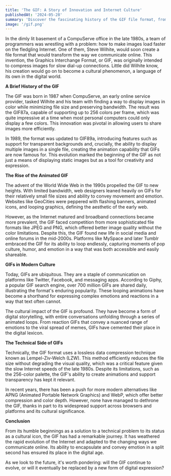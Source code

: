 ```yaml
---
title: 'The GIF: A Story of Innovation and Internet Culture'
publishedAt: '2024-05-28'
summary: 'Discover the fascinating history of the GIF file format, from its creation in the 1980s to its rise as a cultural icon in the digital age. Explore the evolution, impact, and future of GIFs in this comprehensive article.'
image: '/gif.png'
---
```


In the dimly lit basement of a CompuServe office in the late 1980s, a team of programmers was wrestling with a problem: how to make images load faster on the fledgling Internet. One of them, Steve Wilhite, would soon create a file format that would transform the way we communicate online. This invention, the Graphics Interchange Format, or GIF, was originally intended to compress images for slow dial-up connections. Little did Wilhite know, his creation would go on to become a cultural phenomenon, a language of its own in the digital world.

**A Brief History of the GIF**

The GIF was born in 1987 when CompuServe, an early online service provider, tasked Wilhite and his team with finding a way to display images in color while minimizing file size and preserving bandwidth. The result was the GIF87a, capable of supporting up to 256 colors per frame, which was quite impressive at a time when most personal computers could only display a few colors. This innovation was pivotal in allowing users to share images more efficiently.

In 1989, the format was updated to GIF89a, introducing features such as support for transparent backgrounds and, crucially, the ability to display multiple images in a single file, creating the animation capability that GIFs are now famous for. This evolution marked the beginning of the GIF as not just a means of displaying static images but as a tool for creativity and expression.

**The Rise of the Animated GIF**

The advent of the World Wide Web in the 1990s propelled the GIF to new heights. With limited bandwidth, web designers leaned heavily on GIFs for their relatively small file sizes and ability to convey movement and emotion. Websites like GeoCities were peppered with flashing banners, animated icons, and looping graphics, defining the aesthetic of the early web.

However, as the Internet matured and broadband connections became more prevalent, the GIF faced competition from more sophisticated file formats like JPEG and PNG, which offered better image quality without the color limitations. Despite this, the GIF found new life in social media and online forums in the mid-2000s. Platforms like MySpace and later Tumblr embraced the GIF for its ability to loop endlessly, capturing moments of pop culture, humor, and emotion in a way that was both accessible and easily shareable.

**GIFs in Modern Culture**

Today, GIFs are ubiquitous. They are a staple of communication on platforms like Twitter, Facebook, and messaging apps. According to Giphy, a popular GIF search engine, over 700 million GIFs are shared daily, illustrating the format's enduring popularity. These looping animations have become a shorthand for expressing complex emotions and reactions in a way that text often cannot.

The cultural impact of the GIF is profound. They have become a form of digital storytelling, with entire conversations unfolding through a series of animated loops. From reaction GIFs that convey a nuanced range of emotions to the viral spread of memes, GIFs have cemented their place in the digital lexicon.

**The Technical Side of GIFs**

Technically, the GIF format uses a lossless data compression technique known as Lempel-Ziv-Welch (LZW). This method efficiently reduces the file size without degrading the visual quality, which was a critical feature given the slow Internet speeds of the late 1980s. Despite its limitations, such as the 256-color palette, the GIF's ability to create animations and support transparency has kept it relevant.

In recent years, there has been a push for more modern alternatives like APNG (Animated Portable Network Graphics) and WebP, which offer better compression and color depth. However, none have managed to dethrone the GIF, thanks in part to its widespread support across browsers and platforms and its cultural significance.

**Conclusion**

From its humble beginnings as a solution to a technical problem to its status as a cultural icon, the GIF has had a remarkable journey. It has weathered the rapid evolution of the Internet and adapted to the changing ways we communicate online. Its ability to encapsulate and convey emotion in a split second has ensured its place in the digital age.

As we look to the future, it's worth pondering: will the GIF continue to evolve, or will it eventually be replaced by a new form of digital expression?
